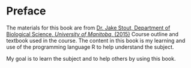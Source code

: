 # Preface {.unnumbered}


The materials for this book are from 
[Dr. Jake Stout, Department of Biological Science, _University of Manitoba_, (2015)]() 
Course outline and textbook used in the course. The content in this book is my learning and use of the programming language R to help understand the subject.

My goal is to learn the subject and to help others by using this book.